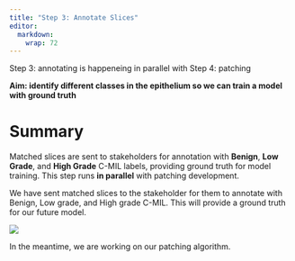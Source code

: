 ```yaml
---
title: "Step 3: Annotate Slices"
editor: 
  markdown: 
    wrap: 72
---
```

Step 3: annotating is happeneing in parallel with Step 4: patching

**Aim: identify different classes in the epithelium so we can train a model with ground truth**

# Summary

Matched slices are sent to stakeholders for annotation with **Benign**, **Low Grade**, and **High Grade** C-MIL labels, providing ground truth for model training. This step runs **in parallel** with patching development.

We have sent matched slices to the stakeholder for them to annotate with Benign, Low grade, and High grade C-MIL. This will provide a ground truth for our future model. 

![](images/Annotations.png){fig-align="center"}

In the meantime, we are working on our patching algorithm.
